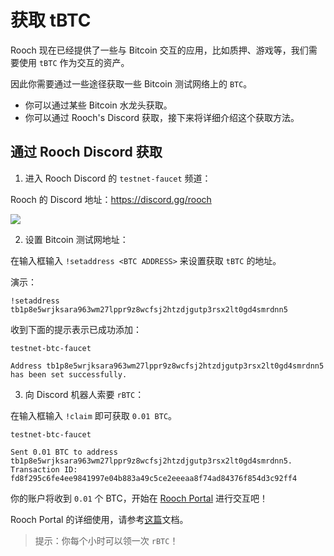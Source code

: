 # 获取 tBTC

Rooch 现在已经提供了一些与 Bitcoin 交互的应用，比如质押、游戏等，我们需要使用 `tBTC` 作为交互的资产。

因此你需要通过一些途径获取一些 Bitcoin 测试网络上的 `BTC`。

- 你可以通过某些 Bitcoin 水龙头获取。
- 你可以通过 Rooch's Discord 获取，接下来将详细介绍这个获取方法。

## 通过 Rooch Discord 获取

1. 进入 Rooch Discord 的 `testnet-faucet` 频道：

Rooch 的 Discord 地址：https://discord.gg/rooch

![](/docs/portal/discord-gas-channel.png)

2. 设置 Bitcoin 测试网地址：

在输入框输入 `!setaddress <BTC ADDRESS>` 来设置获取 `tBTC` 的地址。

演示：

```
!setaddress tb1p8e5wrjksara963wm27lppr9z8wcfsj2htzdjgutp3rsx2lt0gd4smrdnn5
```

收到下面的提示表示已成功添加：

```
testnet-btc-faucet

Address tb1p8e5wrjksara963wm27lppr9z8wcfsj2htzdjgutp3rsx2lt0gd4smrdnn5 has been set successfully.
```

[](/docs/get-test-coin/get-rbtc/set-address.png)

3. 向 Discord 机器人索要 `rBTC`：

在输入框输入 `!claim` 即可获取 `0.01 BTC`。

```
testnet-btc-faucet

Sent 0.01 BTC to address tb1p8e5wrjksara963wm27lppr9z8wcfsj2htzdjgutp3rsx2lt0gd4smrdnn5. Transaction ID: fd8f295c6fe4ee9841997e04b883a49c5ce2eeeaa8f74ad84376f854d3c92ff4
```

[](/docs/get-test-coin/get-rbtc/get-btc.png)

你的账户将收到 `0.01` 个 BTC，开始在 [Rooch Portal](https://portal.rooch.network/) 进行交互吧！

Rooch Portal 的详细使用，请参考[这篇](https://rooch.network/zh-CN/learn/miscellaneous/portal)文档。

> 提示：你每个小时可以领一次 `rBTC`！
